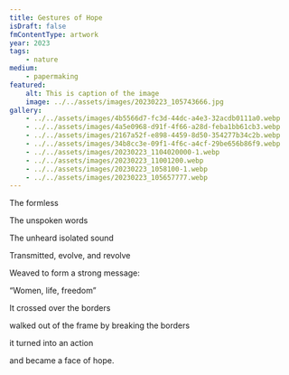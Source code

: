 ```yaml
---
title: Gestures of Hope
isDraft: false
fmContentType: artwork
year: 2023
tags:
    - nature
medium:
    - papermaking
featured:
    alt: This is caption of the image
    image: ../../assets/images/20230223_105743666.jpg
gallery:
    - ../../assets/images/4b5566d7-fc3d-44dc-a4e3-32acdb0111a0.webp
    - ../../assets/images/4a5e0968-d91f-4f66-a28d-feba1bb61cb3.webp
    - ../../assets/images/2167a52f-e898-4459-8d50-354277b34c2b.webp
    - ../../assets/images/34b8cc3e-09f1-4f6c-a4cf-29be656b86f9.webp
    - ../../assets/images/20230223_1104020000-1.webp
    - ../../assets/images/20230223_11001200.webp
    - ../../assets/images/20230223_1058100-1.webp
    - ../../assets/images/20230223_105657777.webp
---
```


The formless

The unspoken words

The unheard isolated sound


Transmitted, evolve, and revolve

Weaved to form a strong message:

“Women, life, freedom”


It crossed over the borders

walked out of the frame by breaking the borders

it turned into an action

and became a face of hope.